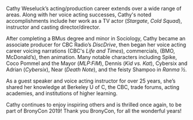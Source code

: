 Cathy Weseluck’s acting/production career extends over a wide range of areas. Along with her voice acting successes, Cathy's noted accomplishments include her work as a TV actor (_Stargate_, _Cold Squad_), instructor and casting director/director.

After completing a BMus degree and minor in Sociology, Cathy became an associate producer for CBC Radio’s _DiscDrive_, then began her voice acting career voicing narrations (CBC's _Life and Times_), commercials, (BMO, McDonald’s), then animation. Many notable characters including Spike, Coco Pommel and the Mayor (_MLP:FiM_), Dennis (_Kid vs. Kat_), Cybersix and Adrian (_Cybersix_), Near (_Death Note_), and the feisty Shampoo in _Ranma ½_.

As a guest speaker and voice acting instructor for over 25 years, she’s shared her knowledge at Berkeley U of C, the CBC, trade forums, acting academies, and institutions of higher learning.

Cathy continues to enjoy inspiring others and is thrilled once again, to be part of BronyCon 2019! Thank you BronyCon, for all the wonderful years!
